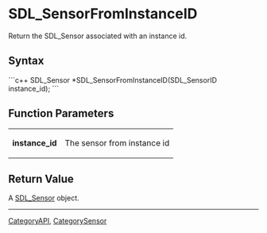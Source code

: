 
= SDL_SensorFromInstanceID =
Return the SDL_Sensor associated with an instance id.


== Syntax ==
```c++
SDL_Sensor *SDL_SensorFromInstanceID(SDL_SensorID instance_id);
```

== Function Parameters ==
{|
|'''instance_id'''
|The sensor from instance id
|}

== Return Value ==
A [[SDL_Sensor]] object.

----
[[CategoryAPI]], [[CategorySensor]]
